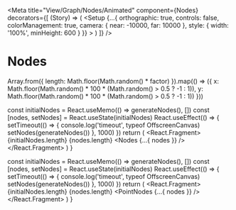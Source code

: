 

<Meta
  title="View/Graph/Nodes/Animated"
  component={Nodes}
  decorators={[
    (Story) => (
      <Setup
        {...{
          orthographic: true,
          controls: false,
          colorManagement: true,
          camera: { near: -10000, far: 10000 },
          style: { width: '100%', minHeight: 600 }
        }}
      >
        <Story />
      </Setup>
    )
  ]}
/>

# Nodes

  Array.from({ length: Math.floor(Math.random() * factor) }).map(() => ({
    x: Math.floor(Math.random() * 100 * (Math.random() > 0.5 ? -1 : 1)),
    y: Math.floor(Math.random() * 100 * (Math.random() > 0.5 ? -1 : 1))
  }))

  const initialNodes = React.useMemo(() => generateNodes(), [])
  const [nodes, setNodes] = React.useState(initialNodes)
  React.useEffect(() => {
    setTimeout(() => {
      console.log('timeout', typeof OffscreenCanvas)
      setNodes(generateNodes())
    }, 1000)
  })
  return (
    <React.Fragment>
      <Stats />
      <Sphere />
      <Html>
        {initialNodes.length} {nodes.length}
      </Html>
      <Nodes
        {...{
          nodes
        }}
      />
    </React.Fragment>
  )
}

  const initialNodes = React.useMemo(() => generateNodes(), [])
  const [nodes, setNodes] = React.useState(initialNodes)
  React.useEffect(() => {
    setTimeout(() => {
      console.log('timeout', typeof OffscreenCanvas)
      setNodes(generateNodes())
    }, 1000)
  })
  return (
    <React.Fragment>
      <Stats />
      <Sphere />
      <Html>
        {initialNodes.length} {nodes.length}
      </Html>
      <PointNodes
        {...{
          nodes
        }}
      />
    </React.Fragment>
  )
}

<Canvas>
  <Story name="Instance Nodes">
    <NodesStory />
  </Story>
  <Story name="Point Nodes">
    <PointNodesStory />
  </Story>
</Canvas>
